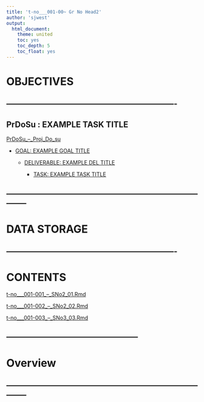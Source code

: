 ```yaml
---
title: 't-no___001-00~ Gr No Head2'
author: 'sjwest'
output:
  html_document:
    theme: united
    toc: yes
    toc_depth: 5
    toc_float: yes
---
```




# OBJECTIVES



----------------------------------------------------------------
----------------------------------------------------------------



## PrDoSu : EXAMPLE TASK TITLE


[PrDoSu_--_Proj_Do_su](../../PrDoSu_--_Proj_Do_su.Rmd)


* [GOAL: EXAMPLE GOAL TITLE](../../PrDoSu_--_Proj_Do_su.Rmd#goal-example-goal-title)

    + [DELIVERABLE: EXAMPLE DEL TITLE](../../PrDoSu_--_Proj_Do_su.Rmd#deliverable-example-del-title)

        - [TASK: EXAMPLE TASK TITLE](../../PrDoSu_--_Proj_Do_su.Rmd#task-example-task-title)




--------------------------------------------------------------------------------
--------------------------------------------------------------------------------



# DATA STORAGE


----------------------------------------------------------------
----------------------------------------------------------------



# CONTENTS



[t-no___001-001_--_SNo2_01.Rmd](t-no___001-00/t-no___001-001_--_SNo2_01.Rmd)



[t-no___001-002_--_SNo2_02.Rmd](t-no___001-00/t-no___001-002_--_SNo2_02.Rmd)



[t-no___001-003_--_SNo3_03.Rmd](t-no___001-00/t-no___001-003_--_SNo3_03.Rmd)



--------------------------------------------------
--------------------------------------------------



# Overview





























--------------------------------------------------------------------------------
--------------------------------------------------------------------------------





